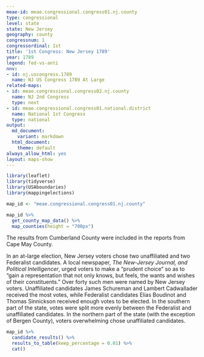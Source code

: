 ```yaml
---
meae-id: meae.congressional.congress01.nj.county
type: congressional
level: state
state: New Jersey
geography: county
congressnum: 1
congressordinal: 1st
title: '1st Congress: New Jersey 1789'
year: 1789
legend: fed-vs-anti
nnv:
- id: nj.uscongress.1789
  name: NJ US Congress 1789 At Large
related-maps:
- id: meae.congressional.congress02.nj.county
  name: NJ 2nd Congress
  type: next
- id: meae.congressional.congress01.national.district
  name: National 1st Congress
  type: national
output:
  md_document:
    variant: markdown
  html_document:
    theme: default
always_allow_html: yes
layout: maps-show
---
```


```r
library(leaflet)
library(tidyverse)
library(USAboundaries)
library(mappingelections)

map_id <- "meae.congressional.congress01.nj.county"
```

<div class="map">

```r
map_id %>%
  get_county_map_data() %>%
  map_counties(height = "700px")
```

</div>

The results from Cumberland County were included in the reports from Cape May County.

In an at-large election, New Jersey voters chose two unaffiliated and two Federalist candidates. A local newspaper, *The New-Jersey Journal, and Political Intelligencer*, urged voters to make a "prudent choice” so as to "gain a representation that not only knows, but feels, the wants and wishes of their constituents.” Over forty such men were named by New Jersey voters. Unaffiliated candidates James Schureman and Lambert Cadwallader received the most votes, while Federalist candidates Elias Boudinot and Thomas Sinnickson received enough votes to be elected. In the southern part of the state, votes were split more evenly between the Federalist and unaffiliated candidates. In the northern part of the state (with the exception of Bergen County), voters overwhelming chose unaffiliated candidates. 

<div class="results-table">

```r
map_id %>%
  candidate_results() %>%
  results_to_table(keep_percentage = 0.01) %>%
  cat()
```

</div>
